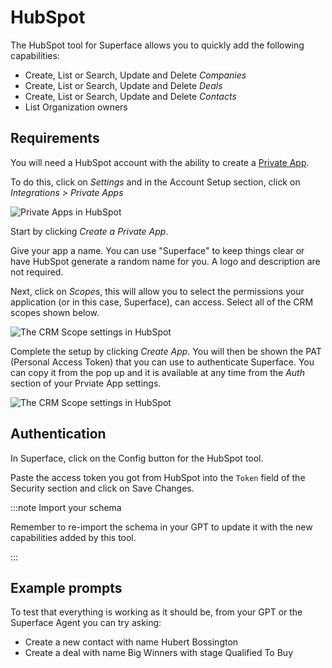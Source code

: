 # HubSpot

The HubSpot tool for Superface allows you to quickly add the following capabilities:

- Create, List or Search, Update and Delete _Companies_
- Create, List or Search, Update and Delete _Deals_
- Create, List or Search, Update and Delete _Contacts_
- List Organization owners

## Requirements

You will need a HubSpot account with the ability to create a [Private App](https://developers.hubspot.com/docs/api/private-apps).

To do this, click on _Settings_ and in the Account Setup section, click on _Integrations > Private Apps_

![Private Apps in HubSpot](/img/tools/tools-hubspot-privateapps.png)

Start by clicking _Create a Private App_.

Give your app a name. You can use "Superface" to keep things clear or have HubSpot generate a random name for you. A logo and description are not required.

Next, click on _Scopes_, this will allow you to select the permissions your application (or in this case, Superface), can access. Select all of the CRM scopes shown below.

![The CRM Scope settings in HubSpot](/img/tools/tools-hubspot-scopes.png)

Complete the setup by clicking _Create App_. You will then be shown the PAT (Personal Access Token) that you can use to authenticate Superface. You can copy it from the pop up and it is available at any time from the _Auth_ section of your Prviate App settings.

![The CRM Scope settings in HubSpot](/img/tools/tools-hubspot-pat.png)

## Authentication

In Superface, click on the Config button for the HubSpot tool.

Paste the access token you got from HubSpot into the `Token` field of the Security section and click on Save Changes.

:::note Import your schema

Remember to re-import the schema in your GPT to update it with the new capabilities added by this tool.

:::

## Example prompts

To test that everything is working as it should be, from your GPT or the Superface Agent you can try asking:

- Create a new contact with name Hubert Bossington
- Create a deal with name Big Winners with stage Qualified To Buy
